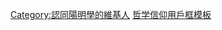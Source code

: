 {{Userbox
  |id=[[File:Wang-yang-ming.jpg|40px|陽明學]]
  |id-c=#e7f2fd
  |info=這個用戶認同'''[[陽明學]]'''。
  |info-c=#e7f2fd
  |info-s=10
  |border-c=lightsteelblue
}} <includeonly>[[Category:認同陽明學的維基人]]</includeonly><noinclude>
[[Category:哲学信仰用戶框模板|哲学信仰用戶框模板]]
</noinclude>